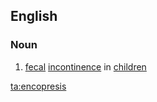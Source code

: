 ==English==

===Noun===
{{wikipedia}}
{{en-noun|-}}

#{{medicine}} [[fecal]] [[incontinence]] in [[children]]

[[ta:encopresis]]